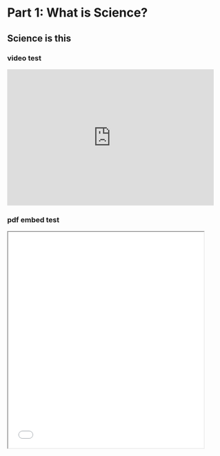 # Part 1: What is Science?

## Science is this

### video test

<iframe width="95%" height="315" src="https://www.youtube.com/embed/kXhJ3hHK9hQ" frameborder="0" allow="accelerometer; autoplay; encrypted-media; gyroscope; picture-in-picture" allowfullscreen></iframe>

### pdf embed test

<iframe src="./pdf/02-beginnings-of-science-2019.pdf" width="90%" height="500px"></iframe>